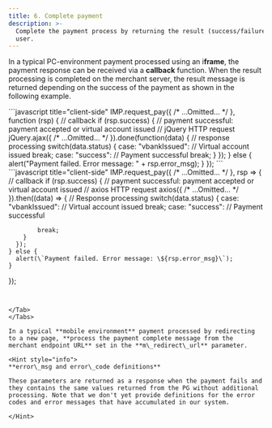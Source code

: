 ```yaml
---
title: 6. Complete payment
description: >-
  Complete the payment process by returning the result (success/failure) to the
  user.
---
```




In a typical PC-environment payment processed using an i**frame**, the payment response can be received via a **callback** function. When the result processing is completed on the merchant server, the result message is returned depending on the success of the payment as shown in the following example.

<Tabs>
<Tab title="JavaScript">
```javascript title="client-side"
IMP.request_pay({
    /* ...Omitted... */
  }, function (rsp) { // callback
    if (rsp.success) { // payment successful: payment accepted or virtual account issued
        // jQuery HTTP request
        jQuery.ajax({
          /* ...Omitted... */
        }).done(function(data) { // response processing
          switch(data.status) {
            case: "vbankIssued":
              // Virtual account issued
              break;
            case: "success":
              // Payment successful
              break;
          }
        });
    } else {
      alert("Payment failed. Error message: " +  rsp.error_msg);
    }
  });
```


</Tab>

<Tab title="JavaScript (ES Next)">
```javascript title="client-side"
IMP.request_pay({
    /* ...Omitted... */
  }, rsp => { // callback
    if (rsp.success) { // payment successful: payment accepted or virtual account issued
      // axios HTTP request
      axios({
        /* ...Omitted... */
      }).then((data) => { // Response processing
        switch(data.status) {
          case: "vbankIssued":
            // Virtual account issued
            break;
          case: "success":
            // Payment successful

            break;
        }
      });
    } else {
      alert(\`Payment failed. Error message: \${rsp.error_msg}\`);
    }
  });
```


</Tab>
</Tabs>

In a typical **mobile environment** payment processed by redirecting to a new page, **process the payment complete message from the merchant endpoint URL** set in the **m\_redirect\_url** parameter.

<Hint style="info">
**error\_msg and error\_code definitions**

These parameters are returned as a response when the payment fails and they contains the same values returned from the PG without additional processing. Note that we don't yet provide definitions for the error codes and error messages that have accumulated in our system.

</Hint>
